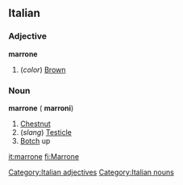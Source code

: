 ==Italian==
===Adjective===
[[Category:Italian adjectives]]
'''marrone'''
#(''color'') [[Brown]]

===Noun===
[[Category:Italian nouns]]
'''marrone''' {{m}} ({{p}} '''marroni''')
# [[Chestnut]]
#(''slang'') [[Testicle]]
# [[Botch]] up

[[it:marrone]]
[[fi:Marrone]]